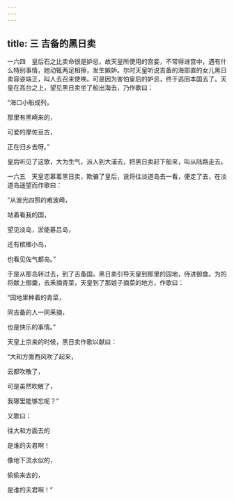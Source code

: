 ```yaml
---
---
---
```

title: 三 吉备的黑日卖
---




一六四　皇后石之比卖命很是妒忌，故天皇所使用的宫妾，不常得进宫中，遇有什么特别事情，她动辄两足相擦，发生嫉妒。尔时天皇听说吉备的海部直的女儿黑日卖容姿端正，叫人去召来使唤。可是因为害怕皇后的妒忌，终于逃回本国去了。天皇在高台之上，望见黑日卖坐了船出海去，乃作歌曰：

“海口小船成列，

那里有黑崎来的，

可爱的摩佐豆古，

正在归乡去呀。”

皇后听见了这歌，大为生气，派人到大浦去，把黑日卖赶下船来，叫从陆路走去。

一六五　天皇恋慕着黑日卖，欺骗了皇后，说将往淡道岛去一看，便走了去，在淡道岛遥望而作歌曰：

“从波光四照的难波崎，

站着看我的国，

望见淡岛，淤能碁吕岛，

还有槟榔小岛，

也看见佐气都岛。”

于是从那岛转过去，到了吉备国。黑日卖引导天皇到那里的园地，侍进御食。为的将献上御羹，去釆摘青菜，天皇到了那娘子摘菜的地方，作歌曰：

“园地里种着的青菜，

同吉备的人一同釆摘，

也是快乐的事情。”

天皇上京来的时候，黑日卖作歌以献曰：

“大和方面西风吹了起来，

云都吹散了，

可是虽然吹散了，

我哪里能够忘呢？”

又歌曰：

往大和方面去的

是谁的夫君啊！

像地下流水似的，

偷偷来去的，

是谁的夫君啊！”